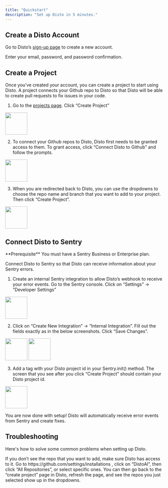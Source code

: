 ```yaml
---
title: "Quickstart"
description: "Set up Disto in 5 minutes."
---
```


## Create a Disto Account

Go to Disto’s [sign-up page](https://app.distoai.com/sign-up) to create a new account.

Enter your email, password, and password confirmation.

## Create a Project

Once you’ve created your account, you can create a project to start using Disto. A project connects your Github repo to Disto so that Disto will be able to create pull requests to fix issues in your code.

1. Go to the [projects page](https://app.distoai.com/projects). Click “Create Project”

<img height="70" src="/images/create_project.png" />

2. To connect your Github repos to Disto, Disto first needs to be granted access to them. To grant access, click “Connect Disto to Github” and follow the prompts.

<img height="70" src="/images/connect_disto_to_github.png" />

3. When you are redirected back to Disto, you can use the dropdowns to choose the repo name and branch that you want to add to your project. Then click “Create Project”.

<img height="70" src="/images/create_project_dropdown.png" />

## Connect Disto to Sentry

<Info>
  **Prerequisite** You must have a Sentry Business or Enterprise plan.
</Info>

Connect Disto to Sentry so that Disto can receive information about your Sentry errors.

1. Create an internal Sentry integration to allow Disto’s webhook to receive your error events. Go to the Sentry console. Click on “Settings” -> “Developer Settings”

<img height="70" src="/images/sentry_settings.png" />

2. Click on “Create New Integration” -> “Internal Integration”. Fill out the fields exactly as in the below screenshots. Click “Save Changes”.

<img height="70" src="/images/create_internal_integration_1.png" />

<img height="70" src="/images/create_internal_integration_2.png" />

3. Add a tag with your Disto project id in your Sentry.init() method. The screen that you see after you click “Create Project” should contain your Disto project id.

<img height="70" src="/images/add_tag_sentry.png" />

You are now done with setup! Disto will automatically receive error events from Sentry and create fixes.

## Troubleshooting

Here's how to solve some common problems when setting up Disto.

<AccordionGroup>
  <Accordion title="Repo does not show up in the dropdown on the 'Create Project' page">
    If you don’t see the repo that you want to add, make sure Disto has access
    to it. Go to https://github.com/settings/installations , click on “DistoAI”,
    then click “All Repositories”, or select specific ones. You can then go back
    to the “create project” page in Disto, refresh the page, and see the repos
    you just selected show up in the dropdowns.
  </Accordion>
</AccordionGroup>
